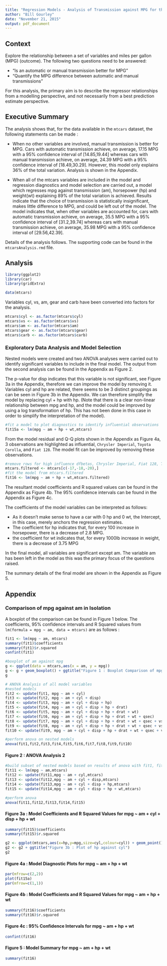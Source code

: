 ```yaml
---
title: "Regression Models - Analysis of Transmission against MPG for the mtcars dataset"
author: "Bill Gourley"
date: "November 21, 2015"
output: pdf_document
---
```


## Context
Explore the relationship between a set of variables and miles per gallon (MPG) (outcome). The following two questions need to be answered:
  
* "Is an automatic or manual transmission better for MPG"
* "Quantify the MPG difference between automatic and manual transmissions"

For this analysis, the primary aim is to describe the regressor relationships from a modelling
perspective, and not necessarily from a best prediction estimate perspective.

## Executive Summary
The analysis shows that, for the data available in the `mtcars` dataset, the following statements can be made :

* When no other variables are involved, manual transmission is better for MPG. Cars with automatic transmission achieve, on average, 17.15 MPG with a 95% confidence interval of [14.85,19.44] whereas cars with manual transmission achieve, on average, 24.39 MPG with a 95% confidence interval of [18.49,30.29]. However, this model only explains 36% of the total variation. Analysis is shown in the Appendix.

* When all of the mtcars variables are included in the model and regression diagnostics and model selection are carried out, a model which regresses mpg against transmission (am), horsepower (hp) and weight(wt) explaining 89% of the total variation is achieved. Results indicate that the choice of transmission is statistically insignificant, makes little difference to MPG, and could be left out of the model. The model indicates that, when other variables are accounted for, cars with automatic transmission achieve, on average, 35.5 MPG with a 95% confidence interval of [31.2,39.74] whereas cars with manual transmission achieve, on average, 35.98 MPG with a 95% confidence interval of [29.56,42.39].

Details of the analysis follows. The supporting code can be found in the `mtcarsAnalysis.rmd` file.

## Analysis
```r
library(ggplot2)
library(car)
library(gridExtra)

data(mtcars)
```
Variables cyl, vs, am, gear and carb have been converted into factors for the analysis. 

```r
mtcars$cyl <- as.factor(mtcars$cyl)
mtcars$vs <- as.factor(mtcars$vs)
mtcars$am <- as.factor(mtcars$am)
mtcars$gear <- as.factor(mtcars$gear)
mtcars$carb <- as.factor(mtcars$carb)
```

### Exploratory Data Analysis and Model Selection
Nested models were created and two ANOVA analyses were carried out to identify significant variables to include in the final model. The output from the second analysis can be found in the Appendix as Figure 2.

The p-value for disp indicates that this variable is not significant, see Figure 3a in the Appendix, therefore we can improve the model by removing it. Variables cyl and hp are related, there seems to be 3 distinct groupings as can be seen in Figure 3b in the Appendix. We can therefore simplify the model by replacing cyl + hp with hp. (Note that there is a clear non-linear relationship between mpg and hp, and the model could be improved by using a log transformation of hp. This has not been done in this case in order to simplify the interpretation of the model).

```r
#fit a model to plot diagnostics to identify influential observations
fit15a <- lm(mpg ~ am + hp + wt,mtcars)

```

From the model residual and Q-Q plots shown in the Appendix as Figure 4a, 3 observations are highlighted as influential, `Chrysler Imperial`, `Toyota Corolla`, and `Fiat 128`. The model fit can be improved by removing these observations.

```r
#remove rows for high influence dfbetas, Chrysler Imperial, Fiat 128, Toyota Corolla and Lotus Europa
mtcars.filtered <- mtcars[c(-17,-18,-20),]
#fit the model from mtcars.filtered
fit16 <- lm(mpg ~ am + hp + wt,mtcars.filtered)
```
The resultant model coefficients and R squared values can be found in the Appendix as Figure 4b.
The 95% confidence intervals can be found in the Appendix as Figure 4c.

The coefficients of the model variables can be interpreted as follows:

* As it doesn't make sense to have a car with 0 hp and 0 wt, the Intercept, in this case, merely anchors the regression estimates.
* The coefficient for hp indicates that, for every 100 increase in horsepower, there is a decrease of 2.8 MPG.
* the coefficient for wt indicates that, for every 1000lb increase in weight, there is a decrease of 3.75 MPG

In the final model, all variables are significant except am. The variable am has been left in the model as this was the primary focus of the questions raised. 

The summary details of the final model are shown in the Appendix as Figure 5.

## Appendix

### Comparison of mpg against am in Isolation
A boxplot of the comparison can be found in Figure 1 below.
The coefficients, 95% confidence intervals and R Squared values from `lm(formula = mpg ~ am, data = mtcars)` are as follows :
```r
fit1 <- lm(mpg ~ am, mtcars)
summary(fit1)$coefficients
summary(fit1)$r.squared
confint(fit1)
```


```r
#boxplot of am against mpg
g <- ggplot(data = mtcars,aes(x = am, y = mpg)) 
g <- g + geom_boxplot() + ggtitle("Figure 1 : Boxplot Comparison of mpg ~ am")
g
```


```r
# ANOVA Analysis of all model variables
#nested models
fit2 <- update(fit1, mpg ~ am + cyl)
fit3 <- update(fit2, mpg ~ am + cyl + disp)
fit4 <- update(fit3, mpg ~ am + cyl + disp + hp)
fit5 <- update(fit4, mpg ~ am + cyl + disp + hp + drat)
fit6 <- update(fit5, mpg ~ am + cyl + disp + hp + drat + wt)
fit7 <- update(fit6, mpg ~ am + cyl + disp + hp + drat + wt + qsec)
fit8 <- update(fit7, mpg ~ am + cyl + disp + hp + drat + wt + qsec + vs)
fit9 <- update(fit8, mpg ~ am + cyl + disp + hp + drat + wt + qsec + vs + gear)
fit10 <- update(fit9, mpg ~ am + cyl + disp + hp + drat + wt + qsec + vs + gear + carb)

#perform anova on nested models
anova(fit1,fit2,fit3,fit4,fit5,fit6,fit7,fit8,fit9,fit10)
```

#### Figure 2 : ANOVA Analysis 2
```r
#build subset of nested models based on results of anova with fit1, fit2, fit3, fit4 and fit6
fit11 <- lm(mpg ~ am,mtcars)
fit12 <- update(fit11,mpg ~ am + cyl,mtcars)
fit13 <- update(fit12,mpg ~ am + cyl + disp,mtcars)
fit14 <- update(fit13,mpg ~ am + cyl + disp + hp,mtcars)
fit15 <- update(fit14,mpg ~ am + cyl + disp + hp + wt,mtcars)

#perform anova
anova(fit11,fit12,fit13,fit14,fit15)
```

#### Figure 3a : Model Coefficients and R Squared Values for mpg ~ am + cyl + disp + hp + wt
```r
summary(fit15)$coefficients
summary(fit15)$r.squared
```

```r
g2 <- ggplot(mtcars,aes(x=hp,y=mpg,size=cyl,colour=cyl)) + geom_point()
g2 <- g2 + ggtitle("Figure 3b : Plot of hp against cyl")
g2
```

#### Figure 4a : Model Diagnostic Plots for mpg ~ am + hp + wt
```r
par(mfrow=c(2,2))
plot(fit15a)
par(mfrow=c(1,1))
```

#### Figure 4b : Model Coefficients and R Squared Values for mpg ~ am + hp + wt
```r
summary(fit16)$coefficients
summary(fit16)$r.squared
```

#### Figure 4c : 95% Confidence Intervals for mpg ~ am + hp + wt
```r
confint(fit16)

```

#### Figure 5 : Model Summary for mpg ~ am + hp + wt
```r
summary(fit16)
```

